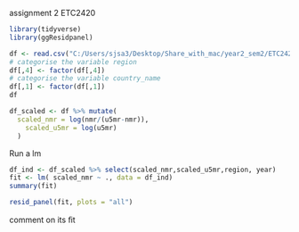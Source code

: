 
assignment 2 ETC2420

```{r}
library(tidyverse)
library(ggResidpanel)
```

```{r}
df <- read.csv("C:/Users/sjsa3/Desktop/Share_with_mac/year2_sem2/ETC2420/2420_assignment2/neonatal_mortality.csv")
# categorise the variable region
df[,4] <- factor(df[,4])
# categorise the variable country_name
df[,1] <- factor(df[,1])
df
```

```{r scale-U5mr}
df_scaled <- df %>% mutate(
  scaled_nmr = log(nmr/(u5mr-nmr)),
    scaled_u5mr = log(u5mr)
  )
```

Run a lm

```{r}
df_ind <- df_scaled %>% select(scaled_nmr,scaled_u5mr,region, year)
fit <- lm( scaled_nmr ~ ., data = df_ind)
summary(fit)
```

```{r}
resid_panel(fit, plots = "all")
```

comment on its ﬁt

